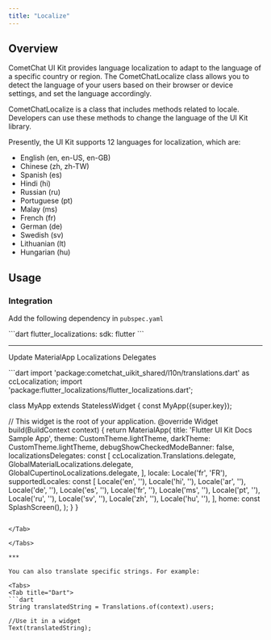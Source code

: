 ```yaml
---
title: "Localize"
---
```


## Overview

CometChat UI Kit provides language localization to adapt to the language of a specific country or region. The CometChatLocalize class allows you to detect the language of your users based on their browser or device settings, and set the language accordingly.

CometChatLocalize is a class that includes methods related to locale. Developers can use these methods to change the language of the UI Kit library.

Presently, the UI Kit supports 12 languages for localization, which are:

* English (en, en-US, en-GB)
* Chinese (zh, zh-TW)
* Spanish (es)
* Hindi (hi)
* Russian (ru)
* Portuguese (pt)
* Malay (ms)
* French (fr)
* German (de)
* Swedish (sv)
* Lithuanian (lt)
* Hungarian (hu)

## Usage

### Integration

Add the following dependency in `pubspec.yaml`

<Tabs>
<Tab title="Dart">
```dart
flutter_localizations:
    sdk: flutter
```

</Tab>

</Tabs>

***

Update MaterialApp Localizations Delegates

<Tabs>
<Tab title="Dart">
```dart
import 'package:cometchat_uikit_shared/l10n/translations.dart' as ccLocalization;
import 'package:flutter_localizations/flutter_localizations.dart';


class MyApp extends StatelessWidget {
  const MyApp({super.key});

  // This widget is the root of your application.
  @override
  Widget build(BuildContext context) {
    return MaterialApp(
      title: 'Flutter UI Kit Docs Sample App',
      theme: CustomTheme.lightTheme,
      darkTheme: CustomTheme.lightTheme,
      debugShowCheckedModeBanner: false,
      localizationsDelegates: const [
        ccLocalization.Translations.delegate,
        GlobalMaterialLocalizations.delegate,
        GlobalCupertinoLocalizations.delegate,
      ],
      locale: Locale('fr', 'FR'),
      supportedLocales: const [
        Locale('en', ''),
        Locale('hi', ''),
        Locale('ar', ''),
        Locale('de', ''),
        Locale('es', ''),
        Locale('fr', ''),
        Locale('ms', ''),
        Locale('pt', ''),
        Locale('ru', ''),
        Locale('sv', ''),
        Locale('zh', ''),
        Locale('hu', ''),
      ],
      home: const SplashScreen(),
    );
  }
}
```

</Tab>

</Tabs>

***

You can also translate specific strings. For example:

<Tabs>
<Tab title="Dart">
```dart
String translatedString = Translations.of(context).users;

//Use it in a widget
Text(translatedString);
```

</Tab>

</Tabs>
